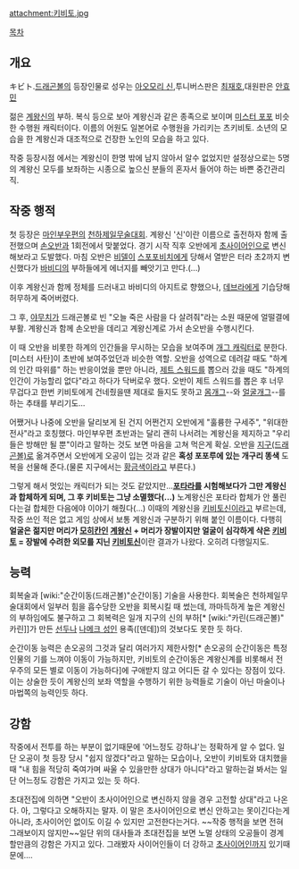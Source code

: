 attachment:키비토.jpg

[[목차]]

== 개요 ==
キビト.[[드래곤볼]]의 등장인물로 성우는 [[아오모리 신]],투니버스판은 [[최재호]],대원판은 [[안효민]]

젊은 [[계왕신]]의 부하. 복식 등으로 보아 계왕신과 같은 종족으로 보이며 [[미스터 포포]] 비슷한 수행원 캐릭터이다. 이름의 어원도 일본어로 수행원을 가리키는 츠키비토. 소년의 모습을 한 계왕신과 대조적으로 건장한 노인의 모습을 하고 있다.

작중 등장시점 에서는 계왕신이 한명 밖에 남지 않아서 알수 없었지만 설정상으로는 5명의 계왕신 모두를 보좌하는 시종으로 높으신 분들의 혼자서 들어야 하는 바쁜 중간관리직.

== 작중 행적 ==
첫 등장은 [[마인부우편]]의 [[천하제일무술대회]]. 계왕신 '신'이란 이름으로 출전하자 함께 출전했으며 [[손오반]]과 1회전에서 맞붙었다. 경기 시작 직후 오반에게 [[초사이어인]]으로 변신해보라고 도발했다. 마침 오반은 [[비델]]이 [[스포포비치]]에게 당해서 열받은 터라 초2까지 변신했다가 [[바비디]]의 부하들에게 에너지를 빼앗기고 만다.(...)

이후 계왕신과 함께 정체를 드러내고 바비디의 아지트로 향했으나, [[데브라]]에게 기습당해 허무하게 죽어버렸다.

그 후, [[야무치]]가 드래곤볼로 빈 "오늘 죽은 사람을 다 살려줘"라는 소원 때문에 얼떨결에 부활. 계왕신과 함께 손오반을 데리고 계왕신계로 가서 손오반을 수행시킨다.

이 때 오반을 비롯한 하계의 인간들을 무시하는 모습을 보여주며 [[개그 캐릭터]]로 분한다. [미스터 사탄]이 초반에 보여주었던과 비슷한 역할. 오반을 성역으로 데려갈 때도 "하계의 인간 따위를" 하는 반응이었을 뿐만 아니라, [[제트 스워드]]를 뽑으러 갔을 때도 "하계의 인간이 가능할리 없다"라고 하다가 닥버로우 했다. 오반이 제트 스워드를 뽑은 후 너무 무겁다고 한번 키비토에게 건네줬을땐 제대로 들지도 못하고 [[몸개그]]--와 [[얼굴개그]]--를 하는 추태를 부리기도...

어쨌거나 나중에 오반을 달리보게 된 건지 어쩐건지 오반에게 "훌륭한 구세주", "위대한 전사"라고 호칭했다. 마인부우편 초반과는 달리 괜히 나서려는 계왕신을 제지하고 "우리들은 방해만 될 뿐"이라고 말하는 것도 보면 마음을 고쳐 먹은게 확실. 오반을 [[지구(드래곤볼)]]로 옮겨주면서 오반에게 오공이 입는 것과 같은 '''혹성 포포루에 있는 개구리 똥색''' 도복을 선물해 준다.(물론 지구에서는 [[황금색]]이라고 부른다.)

그렇게 해서 멋있는 캐릭터가 되는 것도 같았지만...'''[[포타라]]를 시험해보다가 그만 계왕신과 합체하게 되며, 그 후 키비토는 그냥 소멸했다(...)''' 노계왕신은 포타라 합체가 안 풀린다는걸 합체한 다음에야 이야기 해줬다(...) 이때의 계왕신을 [[키비토신]]이라고 부르는데, 작중 쓰인 적은 없고 게임 상에서 보통 계왕신과 구분하기 위해 붙인 이름이다.
다행히 '''얼굴은 젊지만 머리가 [[모히칸]]인 [[계왕신]] + 머리가 장발이지만 얼굴이 심각하게 삭은 [[키비토]] = 장발에 수려한 외모를 지닌 [[키비토신]]'''이란 결과가 나왔다. 오히려 다행일지도.

== 능력 ==
회복술과 [wiki:"순간이동(드래곤볼)"순간이동] 기술을 사용한다. 회복술은 천하제일무술대회에서 일부러 힘을 흡수당한 오반을 회복시킬 때 썼는데, 까마득하게 높은 계왕신의 부하임에도 불구하고 그 회복력은 일개 지구의 신의 부하[* [wiki:"카린(드래곤볼)" 카린]]가 만든 [[선두]]나 [[나메크 성인]] 용족([덴데])의 것보다도 못한 듯 하다. 

순간이동 능력은 손오공의 그것과 달리 여러가지 제한사항[* 손오공의 순간이동은 특정인물의 기를 느껴야 이동이 가능하지만, 키비토의 순간이동은 계왕신계를 비롯해서 전 우주의 모든 별로 이동이 가능하다]에 구애받지 않고 어디든 갈 수 있다는 장점이 있다. 이는 상술한 듯이 계왕신의 보좌 역할을 수행하기 위한 능력들로 기술이 아닌 마술이나 마법쪽의 능력인듯 하다.

== 강함 ==
작중에서 전투를 하는 부분이 없기때문에 '어느정도 강하냐'는 정확하게 알 수 없다. 일단 오공이 첫 등장 당시 "쉽지 않겠다"라고 말하는 모습이나, 오반이 키비토와 대치했을때 "내 힘을 적당히 죽여가며 싸울 수 있을만한 상대가 아니다"라고 말하는걸 봐서는 일단 어느정도 강함은 가지고 있는 듯 하다. 

초대전집에 의하면 "오반이 초사이어인으로 변신하지 않을 경우 고전할 상대"라고 나온다. 아, 그렇다고 오해하지는 말자. 이 말은 초사이어인으로 변신 안하고는 못이긴다는게 아니라, 초사이어인 없이도 이길 수 있지만 고전한다는거다. ~~작중 행적을 보면 전혀 그래보이지 않지만~~일단 위의 대사들과 초대전집을 보면 노멀 상태의 오공들이 경계할만큼의 강함은 가지고 있다. 그래봤자 사이어인들이 더 강하고 [[초사이어인]]까지 있기때문에....
